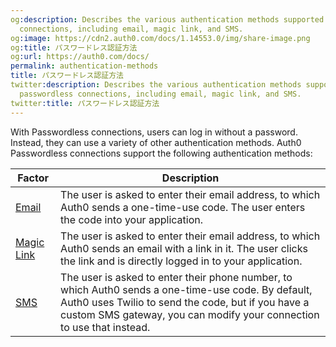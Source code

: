 ```yaml
---
og:description: Describes the various authentication methods supported by Auth0 passwordless
  connections, including email, magic link, and SMS.
og:image: https://cdn2.auth0.com/docs/1.14553.0/img/share-image.png
og:title: パスワードレス認証方法
og:url: https://auth0.com/docs/
permalink: authentication-methods
title: パスワードレス認証方法
twitter:description: Describes the various authentication methods supported by Auth0
  passwordless connections, including email, magic link, and SMS.
twitter:title: パスワードレス認証方法
---
```


With <Tooltip tip="Passwordless: Form of authentication that does not rely on a password as the first factor." cta="View Glossary" href="/docs/glossary?term=Passwordless">Passwordless</Tooltip> connections, users can log in without a password. Instead, they can use a variety of other authentication methods. Auth0 Passwordless connections support the following authentication methods:

<table class="table"><thead>
<tr>
<th>Factor</th>
<th>Description</th>
</tr>
</thead>
<tbody>
<tr>
<td><a href="/docs/authenticate/passwordless/authentication-methods/email-otp">Email</a></td>
<td>The user is asked to enter their email address, to which Auth0 sends a one-time-use code. The user enters the code into your application.</td>
</tr>
<tr>
<td><a href="/docs/authenticate/passwordless/authentication-methods/email-magic-link">Magic Link</a></td>
<td>The user is asked to enter their email address, to which Auth0 sends an email with a link in it. The user clicks the link and is directly logged in to your application.</td>
</tr>
<tr>
<td><a href="/docs/authenticate/passwordless/authentication-methods/sms-otp">SMS</a></td>
<td>The user is asked to enter their phone number, to which Auth0 sends a one-time-use code. By default, Auth0 uses Twilio to send the code, but if you have a custom SMS gateway, you can modify your connection to use that instead.</td>
</tr>
</tbody>
</table>
